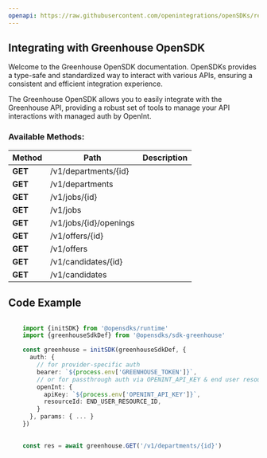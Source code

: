 ```yaml
---
openapi: https://raw.githubusercontent.com/openintegrations/openSDKs/refs/heads/main/sdks/sdk-greenhouse/greenhouse.oas.json
---
```


## Integrating with Greenhouse OpenSDK 

Welcome to the Greenhouse OpenSDK documentation. OpenSDKs provides a type-safe and standardized way to interact with various APIs, ensuring a consistent and efficient integration experience.

The Greenhouse OpenSDK allows you to easily integrate with the Greenhouse API, providing a robust set of tools to manage your API interactions with managed auth by OpenInt. 

### Available Methods:

| Method | Path | Description |
|--------|------|-------------|
| **GET** | /v1/departments/{id} | 
| **GET** | /v1/departments | 
| **GET** | /v1/jobs/{id} | 
| **GET** | /v1/jobs | 
| **GET** | /v1/jobs/{id}/openings | 
| **GET** | /v1/offers/{id} | 
| **GET** | /v1/offers | 
| **GET** | /v1/candidates/{id} | 
| **GET** | /v1/candidates | 


## Code Example

```typescript

    import {initSDK} from '@opensdks/runtime'
    import {greenhouseSdkDef} from '@opensdks/sdk-greenhouse'

    const greenhouse = initSDK(greenhouseSdkDef, {
      auth: {
        // for provider-specific auth
        bearer: `${process.env['GREENHOUSE_TOKEN']}`,
        // or for passthrough auth via OPENINT_API_KEY & end user resourceId
        openInt: {
          apiKey: `${process.env['OPENINT_API_KEY']}`,
          resourceId: END_USER_RESOURCE_ID,
        }
      }, params: { ... }
    })

    
    const res = await greenhouse.GET('/v1/departments/{id}')
```
